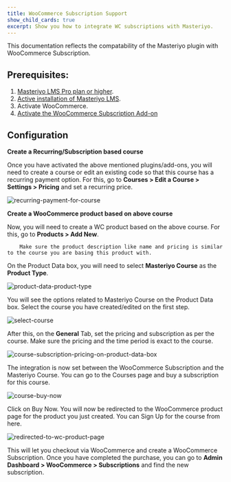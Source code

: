 ```yaml
---
title: WooCommerce Subscription Support
show_child_cards: true
excerpt: Show you how to integrate WC subscriptions with Masteriyo.
---
```


This documentation reflects the compatability of the Masteriyo plugin with WooCommerce Subscription.

## Prerequisites:

1. [Masteriyo LMS Pro plan or higher](https://docs.masteriyo.com/getting-started/installation#installing-masteriyo-lms-pro-version).  
2. [Active installation of Masteriyo LMS](https://docs.masteriyo.com/getting-started/installation#installing-masteriyo-lms-pro-version).
2. Activate WooCommerce.
3. [Activate the WooCommerce Subscription Add-on](https://woo.com/products/woocommerce-subscriptions/)

## Configuration

**Create a Recurring/Subscription based course**

Once you have activated the above mentioned plugins/add-ons, you will need to create a course or edit an existing code so that this course has a recurring payment option. For this, go to **Courses > Edit a Course > Settings > Pricing** and set a recurring price.

![recurring-payment-for-course](https://github.com/Masteriyo/masteriyo-docs/assets/75772539/eb61a058-9a6b-4edf-9836-a06c05f84fb4)

**Create a WooCommerce product based on above course**

Now, you will need to create a WC product based on the above course. For this, go to **Products > Add New**.

        Make sure the product description like name and pricing is similar to the course you are basing this product with. 

On the Product Data box, you will need to select **Masteriyo Course** as the **Product Type**. 

![product-data-product-type](https://github.com/Masteriyo/masteriyo-docs/assets/75772539/bb44b1ea-144f-4c72-bed4-5ff6c2eb9fbf)

You will see the options related to Masteriyo Course on the Product Data box. Select the course you have created/edited on the first step. 

![select-course](https://github.com/Masteriyo/masteriyo-docs/assets/75772539/402ec7a5-4179-44c8-aa2b-aae51a08c3ad)

After this, on the **General** Tab, set the pricing and subscription as per the course. Make sure the pricing and the time period is exact to the course. 

![course-subscription-pricing-on-product-data-box](https://github.com/Masteriyo/masteriyo-docs/assets/75772539/23a1500c-b6f6-4411-a217-00e145d8ffb9)

The integration is now set between the WooCommerce Subscription and the Masteriyo Course. You can go to the Courses page and buy a subscription for this course.

![course-buy-now](https://github.com/Masteriyo/masteriyo-docs/assets/75772539/d71b13c3-a3f0-4069-a937-c2c89c672542)

Click on Buy Now. You will now be redirected to the WooCommerce product page for the product you just created. You can Sign Up for the course from here.

![redirected-to-wc-product-page](https://github.com/Masteriyo/masteriyo-docs/assets/75772539/bf189c9b-a272-4c3e-8120-87f02548e50c)

This will let you checkout via WooCommerce and create a WooCommerce Subscription. Once you have completed the purchase, you can go to **Admin Dashboard > WooCommerce > Subscriptions** and find the new subscription. 

